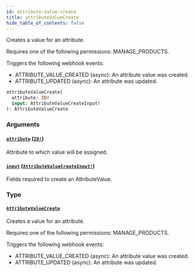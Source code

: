 ```yaml
---
id: attribute-value-create
title: attributeValueCreate
hide_table_of_contents: false
---
```


Creates a value for an attribute.

Requires one of the following permissions: MANAGE_PRODUCTS.

Triggers the following webhook events:

- ATTRIBUTE_VALUE_CREATED (async): An attribute value was created.
- ATTRIBUTE_UPDATED (async): An attribute was updated.

```graphql
attributeValueCreate(
  attribute: ID!
  input: AttributeValueCreateInput!
): AttributeValueCreate
```

### Arguments

#### [`attribute`](#) ([`ID!`](../../../developer/api-reference/scalars/id))

Attribute to which value will be assigned.

#### [`input`](#) ([`AttributeValueCreateInput!`](../../../developer/api-reference/inputs/attribute-value-create-input))

Fields required to create an AttributeValue.

### Type

#### [`AttributeValueCreate`](../../../developer/api-reference/objects/attribute-value-create)

Creates a value for an attribute.

Requires one of the following permissions: MANAGE_PRODUCTS.

Triggers the following webhook events:

- ATTRIBUTE_VALUE_CREATED (async): An attribute value was created.
- ATTRIBUTE_UPDATED (async): An attribute was updated.

